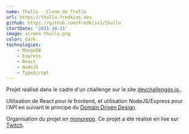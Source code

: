 ```yaml
---
name: Thullo - Clone de Trello
url: https://thullo.fredkiss.dev
github: https://github.com/Fredkiss3/thullo
startDate: '2021-10-31'
image: screen-thullo.png
color: dark
technologies:
    - MongoDB
    - Express
    - React
    - NodeJS
    - TypeScript
---
```


Projet realisé dans le cadre d'un challenge sur le site [devchallenges.io,](https://devchallenges.io/challenges/wP0LbGgEeKhpFHUpPpDh).

Utilisation de React pour le frontend, et utilisation NodeJS/Express pour l'API en suivant le principe du [Domain Driven Design](https://www.wikiwand.com/en/Domain-driven_design).

Organisation du projet en [monorepo](https://www.wikiwand.com/en/Monorepo).
Ce projet a été réalisé en live sur [Twitch](https://twitch.tv/fredkisss).